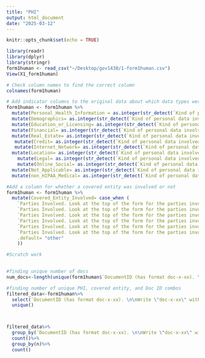 ```yaml
---
title: "PHI"
output: html_document
date: "2025-03-12"
---
```


```r
knitr::opts_chunk$set(echo = TRUE)
```



```r
library(readr)
library(dplyr)
library(stringr)
form1human <- read_csv("~/Desktop/gov1430/1-form1human.csv")
View(X1_form1human)

# Check column names to find the correct column
colnames(form1human)

# Add indicator columns to the original data about which data types were involved
form1human <- form1human %>%
  mutate(Personal_Health_Information = as.integer(str_detect(`Kind of personal data involved in the case (select all that apply). This is the data that is the subject of the dispute.`, "Personal Health Information")))%>%
  mutate(Demographics= as.integer(str_detect(`Kind of personal data involved in the case (select all that apply). This is the data that is the subject of the dispute.`, "Demographics")))%>%
  mutate(Education_or_Licensing= as.integer(str_detect(`Kind of personal data involved in the case (select all that apply). This is the data that is the subject of the dispute.`, "Educational or Professional Licensing Data")))%>%
  mutate(Financial= as.integer(str_detect(`Kind of personal data involved in the case (select all that apply). This is the data that is the subject of the dispute.`, "Financial Data")))%>%
  mutate(Real_Estate= as.integer(str_detect(`Kind of personal data involved in the case (select all that apply). This is the data that is the subject of the dispute.`, "Real Estate Information")))%>%
   mutate(Credit= as.integer(str_detect(`Kind of personal data involved in the case (select all that apply). This is the data that is the subject of the dispute.`, "Credit Information")))%>%
   mutate(Internet_Network= as.integer(str_detect(`Kind of personal data involved in the case (select all that apply). This is the data that is the subject of the dispute.`, "Internet or Network Activity")))%>%
  mutate(Location= as.integer(str_detect(`Kind of personal data involved in the case (select all that apply). This is the data that is the subject of the dispute.`, "Geo-location or GPS Data")))%>%
    mutate(Legal= as.integer(str_detect(`Kind of personal data involved in the case (select all that apply). This is the data that is the subject of the dispute.`, "Legal or Criminal Information")))%>%
    mutate(Online_Social= as.integer(str_detect(`Kind of personal data involved in the case (select all that apply). This is the data that is the subject of the dispute.`, "Social Media or Online Content")))%>%
  mutate(Not_Applicable= as.integer(str_detect(`Kind of personal data involved in the case (select all that apply). This is the data that is the subject of the dispute.`, "Not applicable")))%>%
  mutate(non_HIPAA_Medical= as.integer(str_detect(`Kind of personal data involved in the case (select all that apply). This is the data that is the subject of the dispute.`, "Medical information not covered by HIPAA")))

#Add a column for whether a covered entity was involved or not
form1human <- form1human %>%
  mutate(Covered_Entity_Involved= case_when (
    `Parties Involved. Look at the top of the form for the parties involved in the case.`== "Neither Party is a Covered Entity" ~ "0", 
    `Parties Involved. Look at the top of the form for the parties involved in the case.`== "Individual vs. Healthcare Provider (Covered Entity)" ~ "1", 
    `Parties Involved. Look at the top of the form for the parties involved in the case.`== "Individual vs. Health Insurance Plan (Covered Entity)" ~ "1", 
    `Parties Involved. Look at the top of the form for the parties involved in the case.`== "Government vs. Healthcare Entity (Covered Entity)" ~ "1", 
    `Parties Involved. Look at the top of the form for the parties involved in the case.`== "Business Associate of Covered Entity (Covered Entity)" ~ "1",
    `Parties Involved. Look at the top of the form for the parties involved in the case.`== "Healthcare Provider vs. Healthcare Provider (Covered Entity)" ~ "1",
    .default= "other"
    ))

```

```r
#Scratch work
               

#finding unique number of docs
num_docs<-length(unique(form1human$`DocumentID (has format doc-x-xx). \n\nWrite \"doc-x-xx\" with the x's having the appropriate numbers for the document you are reviewing. Include the \"doc-\" prefix. Use lowercase letters.`))

#finding number of unique PHI, covered entity, and Doc ID combos
filtered_data<-form1human%>%
  select(`DocumentID (has format doc-x-xx). \n\nWrite \"doc-x-xx\" with the x's having the appropriate numbers for the document you are reviewing. Include the \"doc-\" prefix. Use lowercase letters.`, Personal_Health_Information,Covered_Entity_Involved)%>%
  unique()



filtered_data%>%
  group_by(`DocumentID (has format doc-x-xx). \n\nWrite \"doc-x-xx\" with the x's having the appropriate numbers for the document you are reviewing. Include the \"doc-\" prefix. Use lowercase letters.`)%>%
  count()%>%
  group_by(n)%>%
  count()
```

